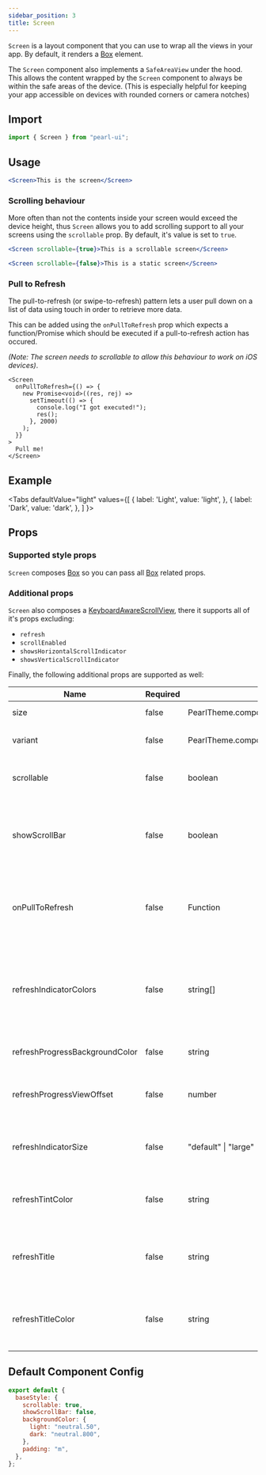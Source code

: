 ```yaml
---
sidebar_position: 3
title: Screen
---
```


`Screen` is a layout component that you can use to wrap all the views in your app. By default, it renders a [Box](./box) element.

The `Screen` component also implements a `SafeAreaView` under the hood. This allows the content wrapped by the `Screen` component to
always be within the safe areas of the device. (This is especially helpful for keeping your app accessible on devices with rounded corners
or camera notches)

## Import

```jsx
import { Screen } from "pearl-ui";
```

## Usage

```jsx
<Screen>This is the screen</Screen>
```

### Scrolling behaviour

More often than not the contents inside your screen would exceed the device height, thus `Screen` allows you to add scrolling support to all your screens using the `scrollable` prop. By default, it's value is set to `true`.

```jsx
<Screen scrollable={true}>This is a scrollable screen</Screen>

<Screen scrollable={false}>This is a static screen</Screen>
```

### Pull to Refresh

The pull-to-refresh (or swipe-to-refresh) pattern lets a user pull down on a list of data using touch in order to retrieve more data.

This can be added using the `onPullToRefresh` prop which expects a function/Promise which should be executed if a pull-to-refresh action has occured.

_(Note: The screen needs to scrollable to allow this behaviour to work on iOS devices)_.

```tsx
<Screen
  onPullToRefresh={() => {
    new Promise<void>((res, rej) =>
      setTimeout(() => {
        console.log("I got executed!");
        res();
      }, 2000)
    );
  }}
>
  Pull me!
</Screen>
```

## Example


<Tabs
  defaultValue="light"
  values={[
    { label: 'Light', value: 'light', },
    { label: 'Dark', value: 'dark', },
  ]
}>
<TabItem value="light">

<Snack snackId="@agrawal-rohit/screen-light" />

</TabItem>

<TabItem value="dark">

<Snack snackId="@agrawal-rohit/screen-dark" />

</TabItem>
</Tabs>

## Props

### Supported style props

`Screen` composes [Box](./Box) so you can pass all [Box](./Box) related props.

### Additional props

`Screen` also composes a [KeyboardAwareScrollView](https://github.com/APSL/react-native-keyboard-aware-scroll-view), there it supports all of it's props excluding:

- `refresh`
- `scrollEnabled`
- `showsHorizontalScrollIndicator`
- `showsVerticalScrollIndicator`

Finally, the following additional props are supported as well:

| Name                           | Required | Type                                            | Default     | Description                                                                               |
| ------------------------------ | -------- | ----------------------------------------------- | ----------- | ----------------------------------------------------------------------------------------- |
| size                           | false    | <t>PearlTheme.components.Screen["sizes"]</t>    |             | The size of the screen.                                                                   |
| variant                        | false    | <t>PearlTheme.components.Screen["variants"]</t> |             | The variant of the screen.                                                                |
| scrollable                     | false    | <t>boolean</t>                                  | `true`      | Whether the screen is scrollable.                                                         |
| showScrollBar                  | false    | <t>boolean</t>                                  | `false`     | Whether to show the vertical scrollbar if the Screen is scrollable.                       |
| onPullToRefresh                | false    | <t>Function</t>                                 |             | Method to execute when a pull-to-refresh action is performed.                             |
| refreshIndicatorColors         | false    | <t>string[]</t>                                 |             | The colors (at least one) that will be used to draw the refresh indicator (Android only). |
| refreshProgressBackgroundColor | false    | <t>string</t>                                   |             | Progress view top offset.                                                                 |
| refreshProgressViewOffset      | false    | <t>number</t>                                   | `0`         | The background color of the refresh indicator.                                            |
| refreshIndicatorSize           | false    | <t>"default" \| "large"</t>                     | `"default"` | Size of the refresh indicator (Android only).                                             |
| refreshTintColor               | false    | <t>string</t>                                   | `"default"` | The color of the refresh indicator (iOS only).                                            |
| refreshTitle                   | false    | <t>string</t>                                   | `"default"` | The title displayed under the refresh indicator (iOS only).                               |
| refreshTitleColor              | false    | <t>string</t>                                   | `"default"` | The color of the refresh indicator title (iOS only).                                      |

## Default Component Config

```js
export default {
  baseStyle: {
    scrollable: true,
    showScrollBar: false,
    backgroundColor: {
      light: "neutral.50",
      dark: "neutral.800",
    },
    padding: "m",
  },
};
```
